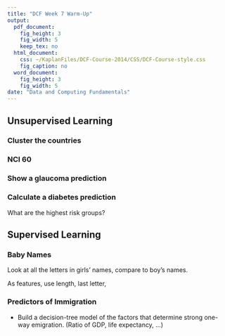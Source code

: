 ```yaml
---
title: "DCF Week 7 Warm-Up"
output:
  pdf_document:
    fig_height: 3
    fig_width: 5
    keep_tex: no
  html_document:
    css: ~/KaplanFiles/DCF-Course-2014/CSS/DCF-Course-style.css
    fig_caption: no
  word_document:
    fig_height: 3
    fig_width: 5
date: "Data and Computing Fundamentals"
---
```



## Unsupervised Learning

### Cluster the countries

### NCI 60

### Show a glaucoma prediction

### Calculate a diabetes prediction

What are the highest risk groups?

## Supervised Learning

### Baby Names

Look at all the letters in girls' names, compare to boy's names.

As features, use length, last letter, 

### Predictors of Immigration






* Build a decision-tree model of the factors that determine strong one-way emigration.  (Ratio of GDP, life expectancy, ...)

